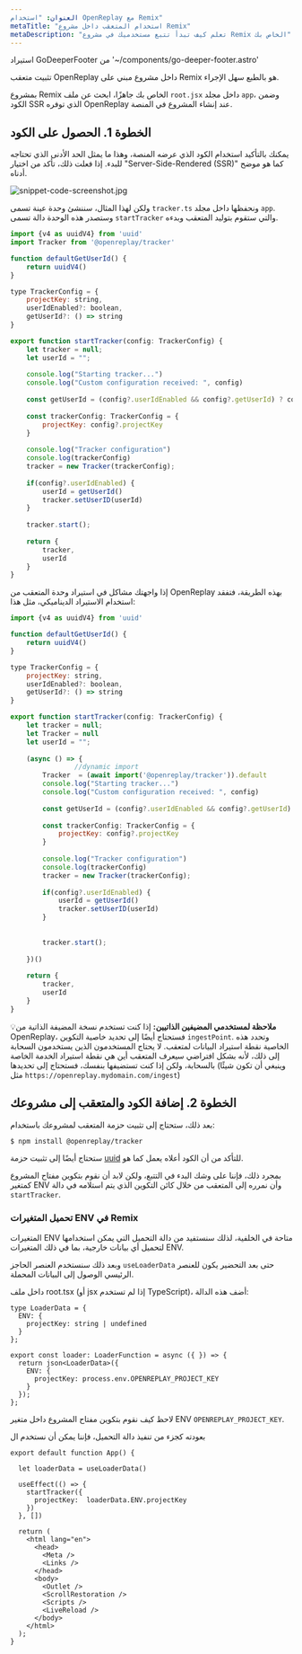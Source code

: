 ```yaml
---
العنوان: "استخدام OpenReplay مع Remix"
metaTitle: "استخدام المتعقب داخل مشروع Remix"
metaDescription: "تعلم كيف تبدأ تتبع مستخدميك في مشروع Remix الخاص بك"
---
```


استيراد GoDeeperFooter من '~/components/go-deeper-footer.astro'

تثبيت متعقب OpenReplay داخل مشروع مبني على Remix هو بالطبع سهل الإجراء.

بمشروع Remix الخاص بك جاهزًا، ابحث عن ملف `root.jsx` داخل مجلد `app`، وضمن الكود SSR الذي توفره OpenReplay عند إنشاء المشروع في المنصة.

## الخطوة 1. الحصول على الكود

يمكنك بالتأكيد استخدام الكود الذي عرضه المنصة، وهذا ما يمثل الحد الأدنى الذي تحتاجه للبدء. إذا فعلت ذلك، تأكد من اختيار "Server-Side-Rendered (SSR)" كما هو موضح أدناه.

![snippet-code-screenshot.jpg](./images/snippet-code-screenshot.jpg)

ولكن لهذا المثال، سننشئ وحدة عينة تسمى `tracker.ts` ونحفظها داخل مجلد `app`. وستصدر هذه الوحدة دالة تسمى `startTracker` والتي ستقوم بتوليد المتعقب وبدءه.


```jsx
import {v4 as uuidV4} from 'uuid'
import Tracker from '@openreplay/tracker'

function defaultGetUserId() {
    return uuidV4() 
}

type TrackerConfig = {
    projectKey: string,
    userIdEnabled?: boolean,
    getUserId?: () => string
}

export function startTracker(config: TrackerConfig) {
    let tracker = null;
    let userId = "";
   
    console.log("Starting tracker...")
    console.log("Custom configuration received: ", config)
        
    const getUserId = (config?.userIdEnabled && config?.getUserId) ? config.getUserId : defaultGetUserId
        
    const trackerConfig: TrackerConfig = {
        projectKey: config?.projectKey
    }
        
    console.log("Tracker configuration")
    console.log(trackerConfig)
    tracker = new Tracker(trackerConfig);
        
    if(config?.userIdEnabled) {
        userId = getUserId()
        tracker.setUserID(userId)
    }
     
    tracker.start();
      
    return {
        tracker,
        userId
    }
}
```


إذا واجهتك مشاكل في استيراد وحدة المتعقب من OpenReplay بهذه الطريقة، فتفقد استخدام الاستيراد الديناميكي، مثل هذا:


```jsx
import {v4 as uuidV4} from 'uuid'

function defaultGetUserId() {
    return uuidV4() 
}

type TrackerConfig = {
    projectKey: string,
    userIdEnabled?: boolean,
    getUserId?: () => string
}

export function startTracker(config: TrackerConfig) {
    let tracker = null;
    let Tracker = null
    let userId = "";
    
    (async () => {
				//dynamic import 
        Tracker  = (await import('@openreplay/tracker')).default 
        console.log("Starting tracker...")
        console.log("Custom configuration received: ", config)
        
        const getUserId = (config?.userIdEnabled && config?.getUserId) ? config.getUserId : defaultGetUserId
        
        const trackerConfig: TrackerConfig = {
            projectKey: config?.projectKey
        }
        
        console.log("Tracker configuration")
        console.log(trackerConfig)
        tracker = new Tracker(trackerConfig);
        
        if(config?.userIdEnabled) {
            userId = getUserId()
            tracker.setUserID(userId)
        }
        
        
        tracker.start();
        
    })()
    
    return {
        tracker,
        userId
    }
}
```


💡**ملاحظة لمستخدمي المضيفين الذاتيين:** إذا كنت تستخدم نسخة المضيفة الذاتية من OpenReplay، فستحتاج أيضًا إلى تحديد خاصية التكوين `ingestPoint`. وتحدد هذه الخاصية نقطة استيراد البيانات لمتعقب. لا يحتاج المستخدمون الذين يستخدمون السحابة إلى ذلك، لأنه بشكل افتراضي سيعرف المتعقب أين هي نقطة استيراد الخدمة الخاصة بالسحابة، ولكن إذا كنت تستضيفها بنفسك، فستحتاج إلى تحديدها (وينبغي أن تكون شيئًا مثل `https://openreplay.mydomain.com/ingest`)

## الخطوة 2. إضافة الكود والمتعقب إلى مشروعك

بعد ذلك، ستحتاج إلى تثبيت حزمة المتعقب لمشروعك باستخدام:


```markdown
$ npm install @openreplay/tracker
```


ستحتاج أيضًا إلى تثبيت حزمة [uuid](https://www.npmjs.com/package/uuid) للتأكد من أن الكود أعلاه يعمل كما هو.

بمجرد ذلك، فإننا على وشك البدء في التتبع، ولكن لابد أن نقوم بتكوين مفتاح المشروع كمتغير ENV وأن نمرره إلى المتعقب من خلال كائن التكوين الذي يتم استلامه في دالة `startTracker`.

### تحميل المتغيرات ENV في Remix

المتغيرات ENV متاحة في الخلفية، لذلك سنستفيد من دالة التحميل التي يمكن استخدامها لتحميل أي بيانات خارجية، بما في ذلك المتغيرات ENV.

وبعد ذلك سنستخدم العنصر الحاجز `useLoaderData` حتى بعد التحضير يكون للعنصر الرئيسي الوصول إلى البيانات المحملة.

داخل ملف root.tsx (أو jsx إذا لم تستخدم TypeScript)، أضف هذه الدالة:


```tsx
type LoaderData = {
  ENV: {
    projectKey: string | undefined
  }
};

export const loader: LoaderFunction = async ({ }) => {
  return json<LoaderData>({
    ENV: {
      projectKey: process.env.OPENREPLAY_PROJECT_KEY
    }
  });
};
```


لاحظ كيف نقوم بتكوين مفتاح المشروع داخل متغير ENV `OPENREPLAY_PROJECT_KEY`.

بعودته كجزء من تنفيذ دالة التحميل، فإننا يمكن أن نستخدم ال
```tsx
export default function App() {

  let loaderData = useLoaderData()

  useEffect(() => {
    startTracker({
      projectKey:  loaderData.ENV.projectKey
    })
  }, []) 

  return (
    <html lang="en">
      <head>
        <Meta />
        <Links />
      </head>
      <body>
        <Outlet />
        <ScrollRestoration />
        <Scripts />
        <LiveReload />
      </body>
    </html>
  );
}
```
